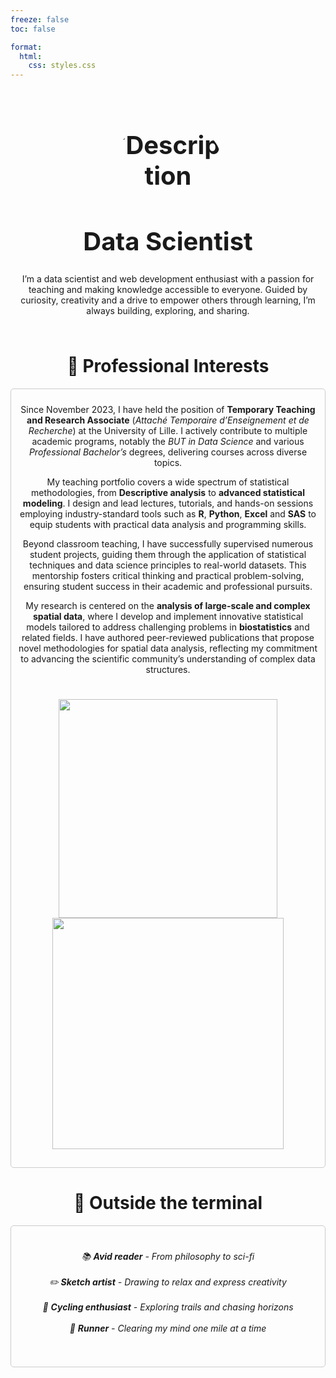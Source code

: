 ```yaml
---
freeze: false
toc: false

format:
  html:
    css: styles.css
---
```


::: {style="text-align:center; solid #ccc; padding:10px;"}
<h1 style="text-align:center; font-size: 40px;">
<img src="./images/photoprof.jpg" alt="Description" style="border-radius:220px; max-width:35%;"/>
</h1>

<h1 style="text-align:center; font-size: 40px;">
**Data Scientist**
</h1>

I'm a data scientist and web development enthusiast with a passion for teaching and making knowledge accessible to everyone. Guided by curiosity, creativity and a drive to empower others through learning, I'm always building, exploring, and sharing.
:::

<h1 style="text-align:center;">
🌟 Professional Interests
</h1>

::: {style="text-align: center; border:1px solid #ccc; padding:10px; border-radius:5px;"}
Since November 2023, I have held the position of **Temporary Teaching and Research Associate** (*Attaché Temporaire d'Enseignement et de Recherche*) at the University of Lille. I actively contribute to multiple academic programs, notably the *BUT in Data Science* and various *Professional Bachelor's* degrees, delivering courses across diverse topics.

My teaching portfolio covers a wide spectrum of statistical methodologies, from **Descriptive analysis** to **advanced statistical modeling**. I design and lead lectures, tutorials, and hands-on sessions employing industry-standard tools such as **R**, **Python**, **Excel** and **SAS** to equip students with practical data analysis and programming skills.

Beyond classroom teaching, I have successfully supervised numerous student projects, guiding them through the application of statistical techniques and data science principles to real-world datasets. This mentorship fosters critical thinking and practical problem-solving, ensuring student success in their academic and professional pursuits.

My research is centered on the **analysis of large-scale and complex spatial data**, where I develop and implement innovative statistical models tailored to address challenging problems in **biostatistics** and related fields. I have authored peer-reviewed publications that propose novel methodologies for spatial data analysis, reflecting my commitment to advancing the scientific community's understanding of complex data structures.

<h1 style="text-align:center;">
![](./images/dataSkills.png){width="350"}![](./images/spdaSkills.png){width="370"}
</h1>

</h6>
:::

<h1 style="text-align:center;">
🎨 Outside the terminal
</h1>
::: {style="text-align: center; border:1px solid #ccc; padding:10px; border-radius:5px;"}
::: {style="text-align: center; solid #ccc; padding:10px;"}
<h6>📚 <strong>Avid reader</strong> - From philosophy to sci-fi <br><br> ✏️ <strong>Sketch artist</strong> - Drawing to relax and express creativity <br><br> 🚴 <strong>Cycling enthusiast</strong> - Exploring trails and chasing horizons <br><br> 🏃 <strong>Runner</strong> - Clearing my mind one mile at a time</h6>
:::
:::